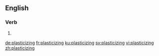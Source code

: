 ==English==

===Verb===
{{head|en|present participle}}

# {{present participle of|plasticize|lang=en}}

[[de:plasticizing]]
[[fr:plasticizing]]
[[ku:plasticizing]]
[[sv:plasticizing]]
[[vi:plasticizing]]
[[zh:plasticizing]]